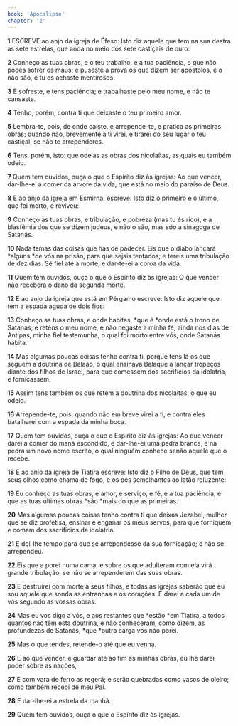 ```yaml
---
book: 'Apocalipse'
chapter: '2'
---
```


**1** ESCREVE ao anjo da igreja de Éfeso: Isto diz aquele que tem na sua destra as sete estrelas, que anda no meio dos sete castiçais de ouro:

**2** Conheço as tuas obras, e o teu trabalho, e a tua paciência, e que não podes sofrer os maus; e puseste à prova os que dizem ser apóstolos, e o não são, e tu os achaste mentirosos.

**3** E sofreste, e tens paciência; e trabalhaste pelo meu nome, e não te cansaste.

**4** Tenho, porém, contra ti que deixaste o teu primeiro amor.

**5** Lembra-te, pois, de onde caíste, e arrepende-te, e pratica as primeiras obras; quando não, brevemente a ti virei, e tirarei do seu lugar o teu castiçal, se não te arrependeres.

**6** Tens, porém, isto: que odeias as obras dos nicolaítas, as quais eu também odeio.

**7** Quem tem ouvidos, ouça o que o Espírito diz às igrejas: Ao que vencer, dar-lhe-ei a comer da árvore da vida, que está no meio do paraíso de Deus.

**8** E ao anjo da igreja em Esmirna, escreve: Isto diz o primeiro e o último, que foi morto, e reviveu:

**9** Conheço as tuas obras, e tribulação, e pobreza (mas tu és rico), e a blasfêmia dos que se dizem judeus, e não o são, mas _são_ a sinagoga de Satanás.

**10** Nada temas das coisas que hás de padecer. Eis que o diabo lançará *alguns *de vós na prisão, para que sejais tentados; e tereis uma tribulação de dez dias. Sê fiel até à morte, e dar-te-ei a coroa da vida.

**11** Quem tem ouvidos, ouça o que o Espírito diz às igrejas: O que vencer não receberá o dano da segunda morte.

**12** E ao anjo da igreja que está em Pérgamo escreve: Isto diz aquele que tem a espada aguda de dois fios:

**13** Conheço as tuas obras, e onde habitas, *que é *onde está o trono de Satanás; e reténs o meu nome, e não negaste a minha fé, ainda nos dias de Antipas, minha fiel testemunha, o qual foi morto entre vós, onde Satanás habita.

**14** Mas algumas poucas coisas tenho contra ti, porque tens lá os que seguem a doutrina de Balaão, o qual ensinava Balaque a lançar tropeços diante dos filhos de Israel, para que comessem dos sacrifícios da idolatria, e fornicassem.

**15** Assim tens também os que retém a doutrina dos nicolaítas, o que eu odeio.

**16** Arrepende-te, pois, quando não em breve virei a ti, e contra eles batalharei com a espada da minha boca.

**17** Quem tem ouvidos, ouça o que o Espírito diz às igrejas: Ao que vencer darei a comer do maná escondido, e dar-lhe-ei uma pedra branca, e na pedra um novo nome escrito, o qual ninguém conhece senão aquele que o recebe.

**18** E ao anjo da igreja de Tiatira escreve: Isto diz o Filho de Deus, que tem seus olhos como chama de fogo, e os pés semelhantes ao latão reluzente:

**19** Eu conheço as tuas obras, e amor, e serviço, e fé, e a tua paciência, e que as tuas últimas obras *são *mais do que as primeiras.

**20** Mas algumas poucas coisas tenho contra ti que deixas Jezabel, mulher que se diz profetisa, ensinar e enganar os meus servos, para que forniquem e comam dos sacrifícios da idolatria.

**21** E dei-lhe tempo para que se arrependesse da sua fornicação; e não se arrependeu.

**22** Eis que a porei numa cama, e sobre os que adulteram com ela virá grande tribulação, se não se arrependerem das suas obras.

**23** E destruirei com morte a seus filhos, e todas as igrejas saberão que eu sou aquele que sonda as entranhas e os corações. E darei a cada um de vós segundo as vossas obras.

**24** Mas eu vos digo a vós, e aos restantes que *estão *em Tiatira, a todos quantos não têm esta doutrina, e não conheceram, como dizem, as profundezas de Satanás, *que *outra carga vos não porei.

**25** Mas o que tendes, retende-o até que eu venha.

**26** E ao que vencer, e guardar até ao fim as minhas obras, eu lhe darei poder sobre as nações,

**27** E com vara de ferro as regerá; e serão quebradas como vasos de oleiro; como também recebi de meu Pai.

**28** E dar-lhe-ei a estrela da manhã.

**29** Quem tem ouvidos, ouça o que o Espírito diz às igrejas.
